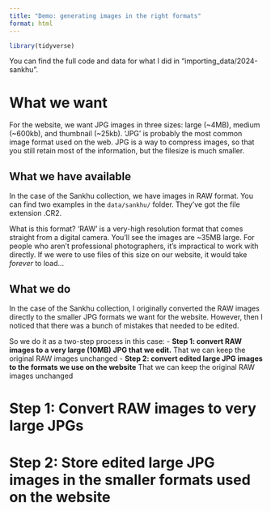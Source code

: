 ```yaml
---
title: "Demo: generating images in the right formats"
format: html
---
```


```r
library(tidyverse)
```

You can find the full code and data for what I did in "importing_data/2024-sankhu".

# What we want
For the website, we want JPG images in three sizes: large (~4MB), medium (~600kb), and thumbnail (~25kb).
'JPG' is probably the most common image format used on the web. 
JPG is a way to compress images, so that you still retain most of the information, but the filesize is much smaller.

## What we have available
In the case of the Sankhu collection, we have images in RAW format.
You can find two examples in the `data/sankhu/` folder.
They've got the file extension .CR2.

What is this format? 'RAW' is a very-high resolution format that comes straight from a digital camera.
You'll see the images are ~35MB large.
For people who aren't professional photographers, it's impractical to work with directly. 
If we were to use files of this size on our website, it would take *forever* to load...

## What we do
In the case of the Sankhu collection, I originally converted the RAW images directly to the smaller JPG formats we want for the website.
However, then I noticed that there was a bunch of mistakes that needed to be edited.

So we do it as a two-step process in this case:
- **Step 1: convert RAW images to a very large (10MB) JPG that we edit.** That we can keep the original RAW images unchanged
- **Step 2: convert edited large JPG images to the formats we use on the website** That we can keep the original RAW images unchanged

# Step 1: Convert RAW images to very large JPGs

# Step 2: Store edited large JPG images in the smaller formats used on the website
